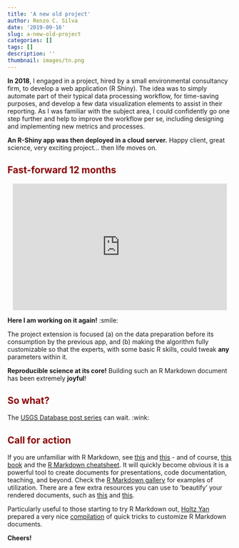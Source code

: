 ```yaml
---
title: 'A new old project'
author: Renzo C. Silva
date: '2019-09-16'
slug: a-new-old-project
categories: []
tags: []
description: ''
thumbnail: images/tn.png
---
```


**In 2018**, I engaged in a project, hired by a small environmental consultancy firm, to develop a web application (R Shiny). The idea was to simply automate part of their typical data processing workflow, for time-saving purposes, and develop a few data visualization elements to assist in their reporting. As I was familiar with the subject area, I could confidently go one step further and help to improve the workflow per se, including designing and implementing new metrics and processes. 

**An R-Shiny app was then deployed in a cloud server.** Happy client, great science, very exciting project... then life moves on.   

## <span style="color:darkred">Fast-forward 12 months</span>

<p align = 'center'><iframe src="https://giphy.com/embed/t9lo3ViuLZaKTdM7xq" width="480" height="284" frameBorder="0" class="giphy-embed" allowFullScreen></iframe></p>

**Here I am working on it again!** :smile:   

The project extension is focused (a) on the data preparation before its consumption by the previous app, and (b) making the algorithm fully customizable so that the experts, with some basic R skills, could tweak **any** parameters within it. 

**Reproducible science at its core!** Building such an R Markdown document has been extremely **joyful**! 


## <span style="color:darkred">So what?</span> 

The [USGS Database post series](https://renzocsilva.ca/posts/usgs-geochemdb-part1/) can wait. :wink:  


## <span style="color:darkred">Call for action</span>


If you are unfamiliar with R Markdown, see [this](https://rmarkdown.rstudio.com/authoring_quick_tour.html#overview) and [this](https://rmarkdown.rstudio.com/lesson-1.html) - and of course, [this book](https://bookdown.org/yihui/rmarkdown/) and the [R Markdown cheatsheet](https://github.com/rstudio/cheatsheets/raw/master/rmarkdown-2.0.pdf). It will quickly become obvious it is a powerful tool to create documents for presentations, code documentation, teaching, and beyond. Check the [R Markdown gallery](https://rmarkdown.rstudio.com/gallery.html) for examples of utilization. There are a few extra resources you can use to 'beautify' your rendered documents, such as [this](https://cran.r-project.org/web/packages/prettydoc/vignettes/hpstr.html) and [this](https://slides.yihui.name/xaringan/). 


Particularly useful to those starting to try R Markdown out, [Holtz Yan](https://github.com/holtzy/) prepared a very nice [compilation](https://holtzy.github.io/Pimp-my-rmd/) of quick tricks to customize R Markdown documents.  

**Cheers!**








